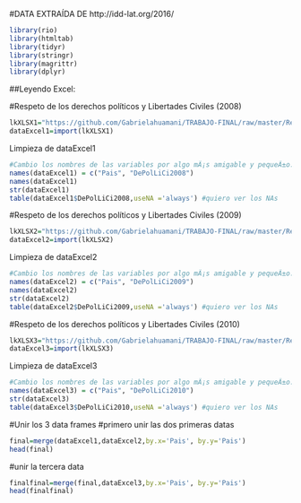 #DATA EXTRAÍDA DE  http://idd-lat.org/2016/ 
```r
library(rio)
library(htmltab)
library(tidyr)
library(stringr)
library(magrittr)
library(dplyr)
```

##Leyendo Excel:

#Respeto de los derechos políticos y Libertades Civiles (2008)
```r
lkXLSX1="https://github.com/Gabrielahuamani/TRABAJO-FINAL/raw/master/Respeto_DerechosPol%C3%ADticos_y_LibertadesCiviles_2008.xlsx"
dataExcel1=import(lkXLSX1)
```
Limpieza de dataExcel1
```r
#Cambio los nombres de las variables por algo mÃ¡s amigable y pequeÃ±o.
names(dataExcel1) = c("Pais", "DePolLiCi2008")
names(dataExcel1)
str(dataExcel1)
table(dataExcel1$DePolLiCi2008,useNA ='always') #quiero ver los NAs

```

#Respeto de los derechos políticos y Libertades Civiles (2009)
```r
lkXLSX2="https://github.com/Gabrielahuamani/TRABAJO-FINAL/raw/master/Respeto_DerechosPol%C3%ADticos_%20y_Libertades%20Civiles_2009.xlsx"
dataExcel2=import(lkXLSX2)
```
Limpieza de dataExcel2
```r
#Cambio los nombres de las variables por algo mÃ¡s amigable y pequeÃ±o.
names(dataExcel2) = c("Pais", "DePolLiCi2009")
names(dataExcel2)
str(dataExcel2)
table(dataExcel2$DePolLiCi2009,useNA ='always') #quiero ver los NAs
```

#Respeto de los derechos políticos y Libertades Civiles (2010)
```r
lkXLSX3="https://github.com/Gabrielahuamani/TRABAJO-FINAL/raw/master/Respeto_Derechos%20Pol%C3%ADticos_y_LibertadesCiviles_2010.xlsx"
dataExcel3=import(lkXLSX3)
```
Limpieza de dataExcel3
```r
#Cambio los nombres de las variables por algo mÃ¡s amigable y pequeÃ±o.
names(dataExcel3) = c("Pais", "DePolLiCi2010")
str(dataExcel3)
table(dataExcel3$DePolLiCi2010,useNA ='always') #quiero ver los NAs
```
#Unir los 3 data frames
#primero unir las dos primeras datas
```r
final=merge(dataExcel1,dataExcel2,by.x='Pais', by.y='Pais') 
head(final)
```
#unir la tercera data
```r
finalfinal=merge(final,dataExcel3,by.x='Pais', by.y='Pais') 
head(finalfinal)
```

